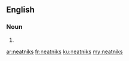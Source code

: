 ==English==

===Noun===
{{head|en|noun plural form}}

# {{plural of|neatnik|lang=en}}

[[ar:neatniks]]
[[fr:neatniks]]
[[ku:neatniks]]
[[my:neatniks]]